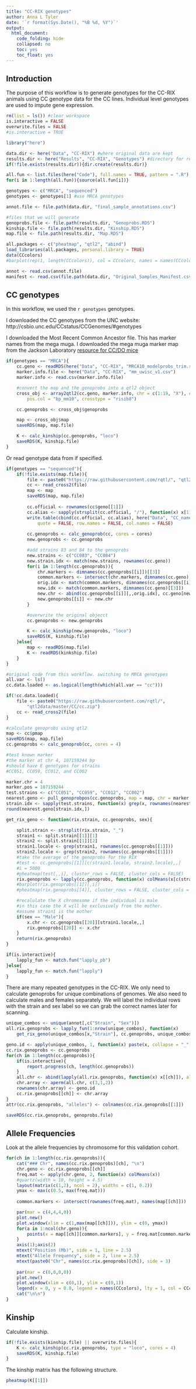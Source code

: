```yaml
---
title: "CC-RIX genotypes"
author: Anna L Tyler
date: '`r format(Sys.Date(), "%B %d, %Y")`'
output: 
  html_document:
    code_folding: hide
    collapsed: no
    toc: yes
    toc_float: yes
---
```


## Introduction

The purpose of this workflow is to generate genotypes for the 
CC-RIX animals using CC genotype data for the CC lines.
Individual level genotypes are used to impute gene expression.


```r
rm(list = ls()) #clear workspace
is.interactive = FALSE
overwrite.files = FALSE
#is.interactive = TRUE

library("here")

data.dir <- here("Data", "CC-RIX") #where original data are kept
results.dir <- here("Results", "CC-RIX", "Genotypes") #directory for results generated by this workflow
if(!file.exists(results.dir)){dir.create(results.dir)}

all.fun <- list.files(here("Code"), full.names = TRUE, pattern = ".R")
for(i in 1:length(all.fun)){source(all.fun[i])}

genotypes <- c("MRCA", "sequenced")
genotypes <- genotypes[1] #use MRCA genotypes
```

```r
annot.file <- file.path(data.dir, "final_sample_annotations.csv") 

#files that we will generate
genoprobs.file <- file.path(results.dir, "Genoprobs.RDS")
kinship.file <- file.path(results.dir, "Kinship.RDS")
map.file <- file.path(results.dir, "Map.RDS")
```

```r
all.packages <- c("pheatmap", "qtl2", "abind")
load_libraries(all.packages, personal.library = TRUE)
data(CCcolors) 
#barplot(rep(1, length(CCcolors)), col = CCcolors, names = names(CCcolors))
```

```r
annot <- read.csv(annot.file)
manifest <- read.csv(file.path(data.dir, "Original_Samples_Manifest.csv"))
```


## CC genotypes

In this workflow, we used the `r genotypes` genotypes.

I downloaded the CC genotypes from the UNC website:
http://csbio.unc.edu/CCstatus/CCGenomes/#genotypes

I downloaded the Most Recent Common Ancestor file. 
This has marker names from the mega muga. I downloaded the
mega muga marker map from the Jackson Laboratory 
[resource for CC/DO mice](https://www.jax.org/research-and-faculty/genetic-diversity-initiative/tools-data/diversity-outbred-reference-data)

```r

if(genotypes == "MRCA"){
    cc.geno <- readRDS(here("Data", "CC-RIX", "MRCA10_modelprobs_trim.rds"))
    marker.info.file <- here("Data", "CC-RIX", "mm_uwisc_v1.csv")
    marker.info <- read.csv(marker.info.file)

    #convert the map and the genoprobs into a qtl2 object
    cross_obj <- array2qtl2(cc.geno, marker.info, chr = c(1:19, "X"), chr.col = "chr", 
        pos.col = "bp_mm10", crosstype = "risib8")

    cc.genoprobs <- cross_obj$genoprobs

    map <- cross_obj$map
    saveRDS(map, map.file)

    K <- calc_kinship(cc.genoprobs, "loco")
    saveRDS(K, kinship.file)
}
```

Or read genotype data from \url{https://github.com/rqtl/qtl2data/tree/main/CC}
if specified.

```r

if(genotypes == "sequenced"){
    if(!file.exists(map.file)){
        file <- paste0("https://raw.githubusercontent.com/rqtl/", "qtl2data/master/CC/cc.zip")
        cc <- read_cross2(file)
        map <- map
        saveRDS(map, map.file)
        
        cc.official <- rownames(cc$geno[[1]])
        cc.alias <- sapply(strsplit(cc.official, "/"), function(x) x[1])
        write.table(cbind(cc.official, cc.alias), here("Data", "CC_names.txt"), sep = "\t", 
            quote = FALSE, row.names = FALSE, col.names = FALSE)
        
        cc.genoprobs <- calc_genoprob(cc, cores = cores)    
        new.genoprobs <- cc.genoprobs

        #add strains 83 and 84 to the genoprobs 
        new.strains <- c("CC083", "CC084")
        new.strain.idx <- match(new.strains, rownames(cc.geno))
        for(i in 1:length(cc.genoprobs)){
            chr.markers <- dimnames(cc.genoprobs[[i]])[[3]]
            common.markers <- intersect(chr.markers, dimnames(cc.geno)[[3]])
            orig.idx <- match(common.markers, dimnames(cc.genoprobs[[i]])[[3]])
            new.idx <- match(common.markers, dimnames(cc.geno)[[3]])
            new.chr <- abind(cc.genoprobs[[i]][,,orig.idx], cc.geno[new.strain.idx,,new.idx], along = 1)
            new.genoprobs[[i]] <- new.chr
        }

        #overwrite the original objecct
        cc.genoprobs <- new.genoprobs

        K <- calc_kinship(new.genoprobs, "loco")
        saveRDS(K, kinship.file)
    }else{
        map <- readRDS(map.file)
        K <- readRDS(kinkship.file)
    }
}
```


```r
#original code from this workflow. switching to MRCA genotypes
all.var <- ls()
cc.data.loaded <- as.logical(length(which(all.var == "cc")))

if(!cc.data.loaded){
    file <- paste0("https://raw.githubusercontent.com/rqtl/",
        "qtl2data/master/CC/cc.zip")
    cc <- read_cross2(file)
}

#calculate genoprobs using qtl2
map <- cc$pmap
saveRDS(map, map.file)
cc.genoprobs <- calc_genoprob(cc, cores = 4)

```

```r
#test known marker 
#the marker at chr 4, 107159244 bp
#should have E genotypes for strains
#CC051, CC059, CC012, and CC002

marker.chr = 4
marker.pos = 107159244
test.strains <- c("CC051", "CC059", "CC012", "CC002")
nearest.geno <- pull_genoprobpos(cc.genoprobs, map = map, chr = marker.chr, pos = marker.pos)
strain.idx <- sapply(test.strains, function(x) grep(x, rownames(nearest.geno)))
round(nearest.geno[strain.idx,])

```

```r
get_rix_geno <- function(rix.strain, cc.genoprobs, sex){

    split.strain <- strsplit(rix.strain, "_")
    strain1 <- split.strain[[1]][1]
    strain2 <- split.strain[[1]][2]
    strain1.locale <- grep(strain1, rownames(cc.genoprobs[[1]]))
    strain2.locale <- grep(strain2, rownames(cc.genoprobs[[1]]))
    #take the average of the genoprobs for the RIX
    #test <- cc.genoprobs[[1]][c(strain1.locale, strain2.locale),,]
    #i = 5000
    #pheatmap(test[,,i], cluster_rows = FALSE, cluster_cols = FALSE)
    rix.genoprobs <- lapply(cc.genoprobs, function(x) colMeans(x[c(strain1.locale, strain2.locale),,]))
    #barplot(rix.genoprobs[[1]][,i])
    #pheatmap(rix.genoprobs[[4]], cluster_rows = FALSE, cluster_cols = FALSE, show_colnames = FALSE)

    #recalulate the X chromosome if the individual is male
    #in this case the X will be exclusively from the mother.
    #assume strain1 is the mother
    if(sex == "Male"){
        x.chr <- cc.genoprobs[[20]][strain1.locale,,]
        rix.genoprobs[[20]] <- x.chr
    }
    return(rix.genoprobs)
}

if(is.interactive){
    lapply_fun <- match.fun("lapply_pb")
}else{
    lapply_fun <- match.fun("lapply")
}
```

There are many repeated genotypes in the CC-RIX.
We only need to calculate genoprobs for unique combinations of genomes.
We also need to calculate males and females separately.
We will label the individual rows with the strain and sex label so we can
grab the correct names later for scanning.

```r
unique_combos <- unique(annot[,c("Strain", "Sex")])
all.rix.genoprobs <- lapply_fun(1:nrow(unique_combos), function(x) 
    get_rix_geno(unique_combos[x,"Strain"], cc.genoprobs, unique_combos[x,"Sex"]))
```


```r
geno.id <- apply(unique_combos, 1, function(x) paste(x, collapse = "_"))
cc.rix.genoprobs <- cc.genoprobs
for(ch in 1:length(cc.genoprobs)){
    if(is.interactive){
        report.progress(ch, length(cc.genoprobs))
    }
    all.chr <- abind(lapply(all.rix.genoprobs, function(x) x[[ch]]), along = 3)
    chr.array <- aperm(all.chr, c(3,1,2))
    rownames(chr.array) <- geno.id
    cc.rix.genoprobs[[ch]] <- chr.array
}
attr(cc.rix.genoprobs, "alleles") <- colnames(cc.rix.genoprobs[[1]])

saveRDS(cc.rix.genoprobs, genoprobs.file)

```

## Allele Frequencies {.tabset .tabset-fade .tabset-pills}

Look at the allele frequencies by chromosome for this validation cohort.

```r

for(ch in 1:length(cc.rix.genoprobs)){
    cat("### Chr", names(cc.rix.genoprobs)[ch], "\n")
    chr.geno <- cc.rix.genoprobs[[ch]]
    freq.mat <- apply(chr.geno, 2, function(x) colMeans(x))
    #quartz(width = 10, height = 4.5)
    layout(matrix(c(1,2), ncol = 2), widths = c(1, 0.2))
    ymax <- max(c(0.5, max(freq.mat)))
    
    common.markers <- intersect(rownames(freq.mat), names(map[[ch]]))

    par(mar = c(4,4,4,0))
    plot.new()
    plot.window(xlim = c(1,max(map[[ch]])), ylim = c(0, ymax))
    for(a in 1:ncol(chr.geno)){
        points(x = map[[ch]][common.markers], y = freq.mat[common.markers,a], col = CCcolors[a], type = "l", lwd = 3)
    }
    axis(1);axis(2)
    mtext("Position (Mb)", side = 1, line = 2.5)
    mtext("Allele Frequency", side = 2, line = 2.5)
    mtext(paste0("Chr", names(cc.rix.genoprobs)[ch]), side = 3)
    
    par(mar = c(0,0,0,0))
    plot.new()
    plot.window(xlim = c(0,1), ylim = c(0,1))
    legend(x = 0, y = 0.8, legend = names(CCcolors), lty = 1, col = CCcolors, lwd = 3)
    cat("\n\n")
}

```

## Kinship

Calculate kinship.

```r
if(!file.exists(kinship.file) || overwrite.files){
    K <- calc_kinship(cc.rix.genoprobs, type = "loco", cores = 4)
    saveRDS(K, kinship.file)
}
```

The kinship matrix has the following structure.

```r
pheatmap(K[[1]])
```
